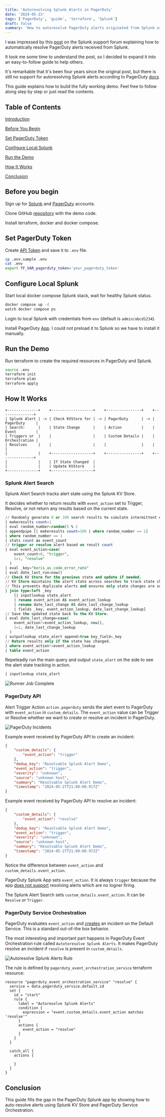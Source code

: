 ```yaml
---
title: 'Autoresolving Splunk Alerts in PagerDuty'
date: '2024-05-23'
tags: ['PagerDuty', 'guide', 'terraform', 'Splunk']
draft: false
summary: 'How to autoresolve PagerDuty alerts originated from Splunk using Splunk KV Store and PagerDuty Service Orchestrations.'
---
```


I was impressed by this
[post](https://community.splunk.com/t5/Random/Auto-Resolving-Pagerduty-Alerts/m-p/504687)
on the Splunk support forum explaining how to automatically resolve PagerDuty alerts
received from Splunk.

It took me some time to understand the post, so I decided to expand it into an
easy-to-follow guide to help others.

It's remarkable that it's been four years since the original post, but there is still no support for autoresolving Splunk alerts according to PagerDuty
[docs](https://www.pagerduty.com/docs/guides/splunk-integration-guide/#:~:text=No.%20At%20this%20time%2C%20the%20PagerDuty%20incident%20must%20be%20resolved%20from%20PagerDuty.)

This guide explains how to build the fully working demo. Feel free to follow
along step by step or just read the contents.

## Table of Contents

[Introduction](#introduction)

[Before You Begin](#before-you-begin)

[Set PagerDuty Token](#set-pagerduty-token)

[Configure Local Splunk](#configure-local-splunk)

[Run the Demo](#run-the-demo)

[How It Works](#how-it-works)

[Conclusion](#conclusion)

## Before you begin

Sign up for [Splunk](https://www.splunk.com/en_us/sign-up.html) and
[PagerDuty](https://www.pagerduty.com/sign-up/) accounts.

Clone GitHub [repository](https://github.com/kpoxo6op/splunk-pagerduty-autoresolve) with the demo code.

Install terraform, docker and docker compose.

## Set PagerDuty Token

Create [API
Token](https://support.pagerduty.com/docs/api-access-keys#generate-a-user-token-rest-api-key)
and save it to `.env` file.

```sh
cp .env.sample .env
cat .env
export TF_VAR_pagerduty_token='your_pagerduty_token'
```

## Configure Local Splunk

Start local docker compose Splunk stack, wait for healthy Splunk status.

```sh
docker compose up -d
watch docker compose ps
```

Login to local Splunk with credentials from `env` (default is `admin/abcd1234`).

Install PagerDuty
[App](http://localhost:8000/en-US/manager/search/appsremote?query=pagerduty). I
could not preload it to Splunk so we have to install it manually.

## Run the Demo

Run terraform to create the required resources in PagerDuty and Splunk.

```sh
source .env
terraform init
terraform plan
terraform apply
```

## How It Works

```text
+--------------+    +-------------------+    +----------------+    +---------------+
| Splunk Alert | -> | Check KVStore for | -> | PagerDuty      | -> | PagerDuty     |
| Search:      |    | State Change      |    | Action         |    | Event         |
| Triggers or  |    |                   |    | Custom Details |    | Orchestration |
| Resolves     |    |                   |    |                |    |               |
|              |    +-------------------+    +----------------+    +---------------+
|              |    | If State Changed  |
|              |    | Update KVStore    |
+--------------+    +-------------------+
```

### Splunk Alert Search

Splunk Alert Search tracks alert state using the Splunk KV Store.

It decides whether to return results with `event_action` set to Trigger,
Resolve, or not return any results based on the current state.

```sql
// Randomly generate 0 or 100 search results to simulate intermittent errors
| makeresults count=1
| eval random_number=random() % 2
| appendpipe [| makeresults count=100 | where random_number == 1]
| where random_number == 1
| stats count as event_count
// trigger or resolve alert based on result count
| eval event_action=case(
    event_count>0, "trigger",
    1=1, "resolve"
  )
| eval _key="boris_as_code_error_rate"
| eval date_last_run=now()
// Check KV Store for the previous state and update if needed.
// KV Store maintains the alert state across searches to track state changes.
// This prevents duplicate alerts and ensures only state changes are sent to PagerDuty.
| join type=left _key
    [| inputlookup state_alert
    | rename event_action AS event_action_lookup
    | rename date_last_change AS date_last_change_lookup
    | fields _key, event_action_lookup, date_last_change_lookup]
// Save the updated state back to the KV Store.
| eval date_last_change=case(
    event_action!=event_action_lookup, now(),
    1=1, date_last_change_lookup
  )
| outputlookup state_alert append=true key_field=_key
// Return results only if the state has changed.  
| where event_action!=event_action_lookup
| table event_action
```

Repeteadly run the main query and output `state_alert` on the side to see the
alert state tracking in action.

```sql
| inputlookup state_alert
```

![Runner Job
Complete](/static/images/002-resolvable-splunk-alerts-pagerduty/splk-queries.png)

### PagerDuty API

Alert Trigger Action `action.pagerduty` sends the alert event to PagerDuty with
`event_action` in `custom_details`. The `event_action` value can be Trigger or
Resolve whether we want to create or resolve an incident in PagerDuty.

![PagerDuty
Incidents](/static/images/002-resolvable-splunk-alerts-pagerduty/pd-incidents.png)

Example event received by PagerDuty API to create an incident:

```json
{
	"custom_details": {
		"event_action": "trigger"
	},
	"dedup_key": "Resolvable Splunk Alert Demo",
	"event_action": "trigger",
	"severity": "unknown",
	"source": "unknown host",
	"summary": "Resolvable Splunk Alert Demo",
	"timestamp": "2024-05-27T21:08:00.917Z"
}
```

Example event received by PagerDuty API to resolve an incident:

```json
{
	"custom_details": {
		"event_action": "resolve"
	},
	"dedup_key": "Resolvable Splunk Alert Demo",
	"event_action": "trigger",
	"severity": "unknown",
	"source": "unknown host",
	"summary": "Resolvable Splunk Alert Demo",
	"timestamp": "2024-05-27T21:09:00.972Z"
}
```

Notice the difference between `event_action` and `custom_details.event_action`.

PagerDuty Splunk App sets `event_action`. It is always `trigger` because the app
[does not
support](https://www.pagerduty.com/docs/guides/splunk-integration-guide/)
resolving alerts which are no logner firing.

The Splunk Alert Search sets `custom_details.event_action`. It can be `Resolve`
or `Trigger`.

### PagerDuty Service Orchestration

PagerDuty evaluates `event_action` and
[creates](https://developer.pagerduty.com/docs/ZG9jOjExMDI5NTgx-send-an-alert-event#event-action-behavior)
an incident on the Default Service. This is a standard out-of-the box behavior.

The most interesting and important part happens in PagerDuty Event Orchestration
rule called `Autotoresolve Splunk Alerts`. It makes PagerDuty resolve an
incident if `resolve` is present in `custom_details`.

![Autoresolve Splunk Alerts
Rule](/static/images/002-resolvable-splunk-alerts-pagerduty/pd-autoresolve-rule.png)

The rule is defined by `pagerduty_event_orchestration_service` terraform
resource:

```text
resource "pagerduty_event_orchestration_service" "resolve" {
  service = data.pagerduty_service.default.id
  set {
    id = "start"
    rule {
      label = "Autoresolve Splunk Alerts"
      condition {
        expression = "event.custom_details.event_action matches 'resolve'"
      }
      actions {
        event_action = "resolve"
      }
    }
  }

  catch_all {
    actions {

    }
  }
}
```

## Conclusion

This guide fills the gap in the PagerDuty Splunk app by showing
how to auto-resolve alerts using Splunk KV Store and PagerDuty Service
Orchestration.
